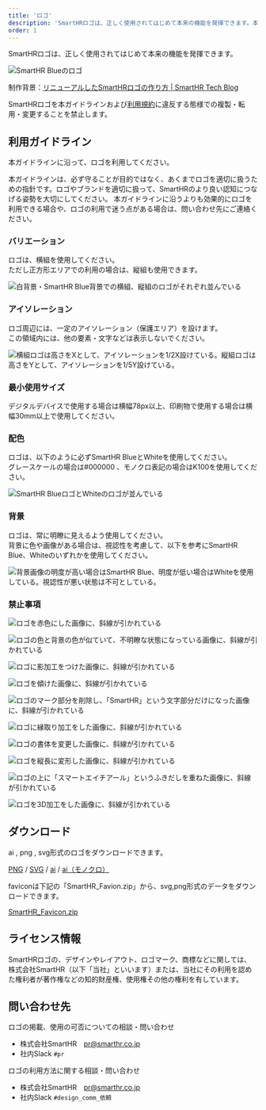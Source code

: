 ```yaml
---
title: 'ロゴ'
description: 'SmartHRロゴは、正しく使用されてはじめて本来の機能を発揮できます。本ガイドラインおよび利用規約にしたがって利用してください。'
order: 1
---
```



SmartHRロゴは、正しく使用されてはじめて本来の機能を発揮できます。

![SmartHR Blueのロゴ](./images/logo.png)

制作背景：<a href="https://tech.smarthr.jp/entry/2017/08/07/090000" target="_blank">リニューアルしたSmartHRロゴの作り方 | SmartHR Tech Blog</a>

SmartHRロゴを本ガイドラインおよび[利用規約](/terms/)に違反する態様での複製・転用・変更することを禁止します。

## 利用ガイドライン

本ガイドラインに沿って、ロゴを利用してください。

本ガイドラインは、必ず守ることが目的ではなく、あくまでロゴを適切に扱うための指針です。ロゴやブランドを適切に扱って、SmartHRのより良い認知につなげる姿勢を大切にしてください。
本ガイドラインに沿うよりも効果的にロゴを利用できる場合や、ロゴの利用で迷う点がある場合は、問い合わせ先にご連絡ください。

### バリエーション

ロゴは、横組を使用してください。  
ただし正方形エリアでの利用の場合は、縦組も使用できます。

![白背景・SmartHR Blue背景での横組、縦組のロゴがそれぞれ並んでいる](./images/logo_variation.png)

### アイソレーション

ロゴ周辺には、一定のアイソレーション（保護エリア）を設けます。  
この領域内には、他の要素・文字などは表示しないでください。

![横組ロゴは高さをXとして、アイソレーションを1/2X設けている。縦組ロゴは高さをYとして、アイソレーションを1/5Y設けている。](./images/logo_isolation.png)

### 最小使用サイズ

デジタルデバイスで使用する場合は横幅78px以上、印刷物で使用する場合は横幅30mm以上で使用してください。

### 配色

ロゴは、以下のように必ずSmartHR BlueとWhiteを使用してください。  
グレースケールの場合は#000000 、モノクロ表記の場合はK100を使用してください。

![SmartHR BlueロゴとWhiteのロゴが並んでいる](./images/logo_color.png)

### 背景

ロゴは、常に明瞭に見えるよう使用してください。  
背景に色や画像がある場合は、視認性を考慮して、以下を参考にSmartHR Blue、Whiteのいずれかを使用してください。

![背景画像の明度が高い場合はSmartHR Blue、明度が低い場合はWhiteを使用している。視認性が悪い状態は不可としている。](./images/logo_background.png)

### 禁止事項

<Grid>
  <ImgWithDesc description="指定カラー以外で表記してはいけない">

  ![ロゴを赤色にした画像に、斜線が引かれている](./images/logo_ng_color.png)

  </ImgWithDesc>

  <ImgWithDesc description="不明瞭な表示をしてはならない">

  ![ロゴの色と背景の色が似ていて、不明瞭な状態になっている画像に、斜線が引かれている](./images/logo_ng_unclear.png)

  </ImgWithDesc>

  <ImgWithDesc description="シャドウをつけてはいけない">

  ![ロゴに影加工をつけた画像に、斜線が引かれている](./images/logo_ng_shadow.png)

  </ImgWithDesc>

  <ImgWithDesc description="ロゴを傾けてはいけない">

  ![ロゴを傾けた画像に、斜線が引かれている](./images/logo_ng_oblique.png)

  </ImgWithDesc>

  <ImgWithDesc description="ロゴの一部だけを使用したり、要素を削除してはいけない">

  ![ロゴのマーク部分を削除し、「SmartHR」という文字部分だけになった画像に、斜線が引かれている](./images/logo_ng_cut.png)

  </ImgWithDesc>

  <ImgWithDesc description="ロゴを縁取ってはいけない">

  ![ロゴに縁取り加工をした画像に、斜線が引かれている](./images/logo_ng_outline.png)

  </ImgWithDesc>

  <ImgWithDesc description="ロゴの書体を変えてはいけない">

  ![ロゴの書体を変更した画像に、斜線が引かれている](./images/logo_ng_font.png)

  </ImgWithDesc>

  <ImgWithDesc description="変形させてはいけない">

  ![ロゴを縦長に変形した画像に、斜線が引かれている](./images/logo_ng_transform.png)

  </ImgWithDesc>

  <ImgWithDesc description="他要素やマークをロゴの上に重ねてはいけない">

  ![ロゴの上に「スマートエイチアール」というふきだしを重ねた画像に、斜線が引かれている](./images/logo_ng_other.png)

  </ImgWithDesc>

  <ImgWithDesc description="平面表現において3D表現してはいけない">

  ![ロゴを3D加工をした画像に、斜線が引かれている](./images/logo_ng_3d.png)

  </ImgWithDesc>
</Grid>

## ダウンロード

ai , png , svg形式のロゴをダウンロードできます。

[PNG](/SmartHR_Logo_png.zip) / [SVG](/SmartHR_Logo_svg.zip) / [ai](/SmartHR_Logo_ai.zip) / [ai（モノクロ）](/SmartHR_Logo_monochrome.zip)


faviconは下記の「SmartHR_Favion.zip」から、svg,png形式のデータをダウンロードできます。

[SmartHR_Favicon.zip](/SmartHR_Favicon.zip)

## ライセンス情報

SmartHRロゴの、デザインやレイアウト、ロゴマーク、商標などに関しては、株式会社SmartHR（以下「当社」といいます）または、当社にその利用を認めた権利者が著作権などの知的財産権、使用権その他の権利を有しています。


## 問い合わせ先

ロゴの掲載、使用の可否についての相談・問い合わせ
- 株式会社SmartHR　pr@smarthr.co.jp
- 社内Slack `#pr`

ロゴの利用方法に関する相談・問い合わせ
- 株式会社SmartHR　pr@smarthr.co.jp
- 社内Slack `#design_comm_依頼`
